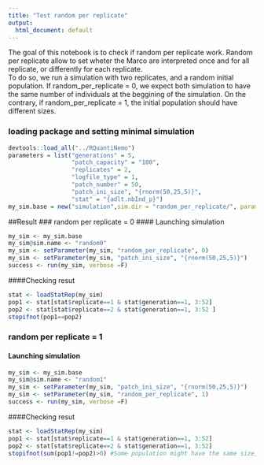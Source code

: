 ```yaml
---
title: "Test random per replicate"
output:
  html_document: default
---
```

The goal of this notebook is to check if random per replicate work. Random per replicate allow to set wheter the Marco are interpreted once and for all replicate, or differently for each replicate.   
To do so, we run a simulation with two replicates, and a random initial population. If random_per_replicate = 0, we expect both simulation to have the same number of individuals at the beggining of the simulation. On the contrary, if random_per_replicate = 1, the initial population should have different sizes. 

### loading package and setting minimal simulation
```r
devtools::load_all("../RQuantiNemo")
parameters = list("generations" = 5,
                  "patch_capacity" = "100",
                  "replicates" = 2,
                  "logfile_type" = 1,
                  "patch_number" = 50,
                  "patch_ini_size", "{rnorm(50,25,5)}",
                  "stat" = "{adlt.nbInd_p}")
my_sim.base = new("simulation",sim.dir = "random_per_replicate/", parameters = parameters)
```

##Result
### random per replicate = 0
#### Launching simulation
```r
my_sim <- my_sim.base
my_sim@sim.name <- "random0"
my_sim <- setParameter(my_sim, "random_per_replicate", 0)
my_sim <- setParameter(my_sim, "patch_ini_size", "{rnorm(50,25,5)}")
success <- run(my_sim, verbose =F)
```
####Checking resut
```r
stat <- loadStatRep(my_sim)
pop1 <- stat[stat$replicate==1 & stat$generation==1, 3:52]
pop2 <- stat[stat$replicate==2 & stat$generation==1, 3:52 ]
stopifnot(pop1==pop2)
```

### random per replicate = 1
#### Launching simulation
```r
my_sim <- my_sim.base
my_sim@sim.name <- "random1"
my_sim <- setParameter(my_sim, "patch_ini_size", "{rnorm(50,25,5)}")
my_sim <- setParameter(my_sim, "random_per_replicate", 1)
success <- run(my_sim, verbose =F)
```
####Checking resut
```r
stat <- loadStatRep(my_sim)
pop1 <- stat[stat$replicate==1 & stat$generation==1, 3:52]
pop2 <- stat[stat$replicate==2 & stat$generation==1, 3:52]
stopifnot(sum(pop1!=pop2)>0) #Some population might have the same size, but not all of them, so the sum should be much larger than 0. 
```
